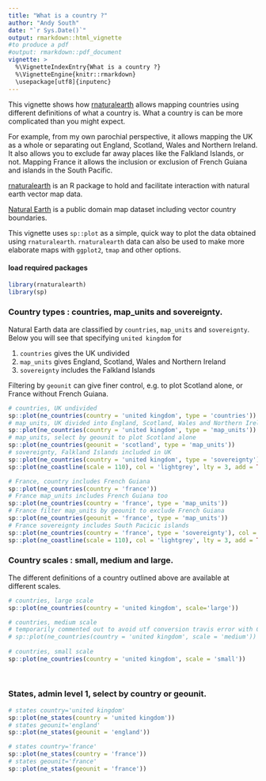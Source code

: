 ```yaml
---
title: "What is a country ?"
author: "Andy South"
date: "`r Sys.Date()`"
output: rmarkdown::html_vignette
#to produce a pdf
#output: rmarkdown::pdf_document
vignette: >
  %\VignetteIndexEntry{What is a country ?}
  %\VignetteEngine{knitr::rmarkdown}
  \usepackage[utf8]{inputenc}
---
```


This vignette shows how [rnaturalearth](https://github.com/ropensci/rnaturalearth) allows mapping countries using different definitions of what a country is. What a country is can be more complicated than you might expect.
    
For example, from my own parochial perspective, it allows mapping the UK as a whole or separating out England, Scotland, Wales and Northern Ireland. It also allows you to exclude far away places like the Falkland Islands, or not. Mapping France it allows the inclusion or exclusion of French Guiana and islands in the South Pacific.

[rnaturalearth](https://github.com/ropensci/rnaturalearth) is an R package to hold and facilitate interaction with natural earth vector map data.

[Natural Earth](http://www.naturalearthdata.com/) is a public domain map dataset including vector country boundaries. 

This vignette uses `sp::plot` as a simple, quick way to plot the data obtained using `rnaturalearth`. `rnaturalearth` data can also be used to make more elaborate maps with `ggplot2`, `tmap` and other options.


#### load required packages
```r
library(rnaturalearth)
library(sp)
```


### Country types : countries, map_units and sovereignty.
Natural Earth data are classified by `countries`, `map_units` and `sovereignty`. Below you will see that specifying `united kingdom` for 

1. `countries` gives the UK undivided   
1. `map_units` gives England, Scotland, Wales and Northern Ireland   
1. `sovereignty` includes the Falkland Islands   

Filtering by `geounit` can give finer control, e.g. to plot Scotland alone, or France without French Guiana.

```r

# countries, UK undivided
sp::plot(ne_countries(country = 'united kingdom', type = 'countries'))
# map_units, UK divided into England, Scotland, Wales and Northern Ireland
sp::plot(ne_countries(country = 'united kingdom', type = 'map_units'))
# map_units, select by geounit to plot Scotland alone
sp::plot(ne_countries(geounit = 'scotland', type = 'map_units'))
# sovereignty, Falkland Islands included in UK
sp::plot(ne_countries(country = 'united kingdom', type = 'sovereignty'), col = 'red')
sp::plot(ne_coastline(scale = 110), col = 'lightgrey', lty = 3, add = TRUE)

# France, country includes French Guiana
sp::plot(ne_countries(country = 'france'))
# France map_units includes French Guiana too
sp::plot(ne_countries(country = 'france', type = 'map_units'))
# France filter map_units by geounit to exclude French Guiana
sp::plot(ne_countries(geounit = 'france', type = 'map_units'))
# France sovereignty includes South Pacicic islands
sp::plot(ne_countries(country = 'france', type = 'sovereignty'), col = 'red')
sp::plot(ne_coastline(scale = 110), col = 'lightgrey', lty = 3, add = TRUE)

```

### Country scales : small, medium and large.
The different definitions of a country outlined above are available at different scales.
```r

# countries, large scale
sp::plot(ne_countries(country = 'united kingdom', scale='large'))

# countries, medium scale
# temporarily commented out to avoid utf conversion travis error with Curacao
# sp::plot(ne_countries(country = 'united kingdom', scale = 'medium'))
     
# countries, small scale
sp::plot(ne_countries(country = 'united kingdom', scale = 'small'))     
     
     
```


### States, admin level 1, select by country or geounit. 
```r

# states country='united kingdom'
sp::plot(ne_states(country = 'united kingdom'))  
# states geounit='england'
sp::plot(ne_states(geounit = 'england')) 

# states country='france'
sp::plot(ne_states(country = 'france'))  
# states geounit='france'
sp::plot(ne_states(geounit = 'france')) 

```



